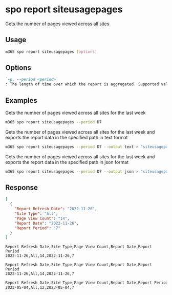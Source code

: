 
# spo report siteusagepages

Gets the number of pages viewed across all sites

## Usage

```sh
m365 spo report siteusagepages [options]
```

## Options

```md definition-list
`-p, --period <period>`
: The length of time over which the report is aggregated. Supported values `D7`, `D30`, `D90`, `D180`.
```

<Global />

## Examples

Gets the number of pages viewed across all sites for the last week

```sh
m365 spo report siteusagepages --period D7
```

Gets the number of pages viewed across all sites for the last week and exports the report data in the specified path in text format

```sh
m365 spo report siteusagepages --period D7 --output text > "siteusagepages.txt"
```

Gets the number of pages viewed across all sites for the last week and exports the report data in the specified path in json format

```sh
m365 spo report siteusagepages --period D7 --output json > "siteusagepages.json"
```

## Response

<Tabs>
  <TabItem value="JSON">

  ```json
  [
    {
      "Report Refresh Date": "2022-11-26",
      "Site Type": "All",
      "Page View Count": "14",
      "Report Date": "2022-11-26",
      "Report Period": "7"
    }
  ]
  ```

  </TabItem>
  <TabItem value="Text">

  ```text
  Report Refresh Date,Site Type,Page View Count,Report Date,Report Period
  2022-11-26,All,14,2022-11-26,7
  ```

  </TabItem>
  <TabItem value="CSV">

  ```csv
  Report Refresh Date,Site Type,Page View Count,Report Date,Report Period
  2022-11-26,All,14,2022-11-26,7
  ```

  </TabItem>
  <TabItem value="Markdown">

  ```md
  Report Refresh Date,Site Type,Page View Count,Report Date,Report Period
  2023-05-04,All,12,2023-05-04,7
  ```

  </TabItem>
</Tabs>

